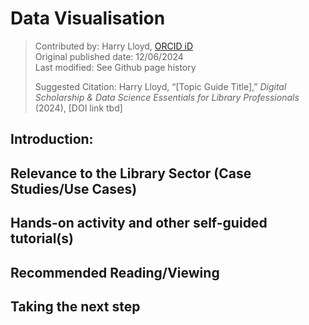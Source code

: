# Data Visualisation {.unnumbered}
>Contributed by: Harry Lloyd, [ORCID iD](https://orcid.org/[yourid])<br>
>Original published date: 12/06/2024<br>
>Last modified: See Github page history
>
>Suggested Citation: Harry Lloyd, “[Topic Guide Title],” *Digital Scholarship & Data Science Essentials for Library Professionals* (2024), [DOI link tbd]

## Introduction: 

## Relevance to the Library Sector (Case Studies/Use Cases)


## Hands-on activity and other self-guided tutorial(s)


## Recommended Reading/Viewing 


## Taking the next step

